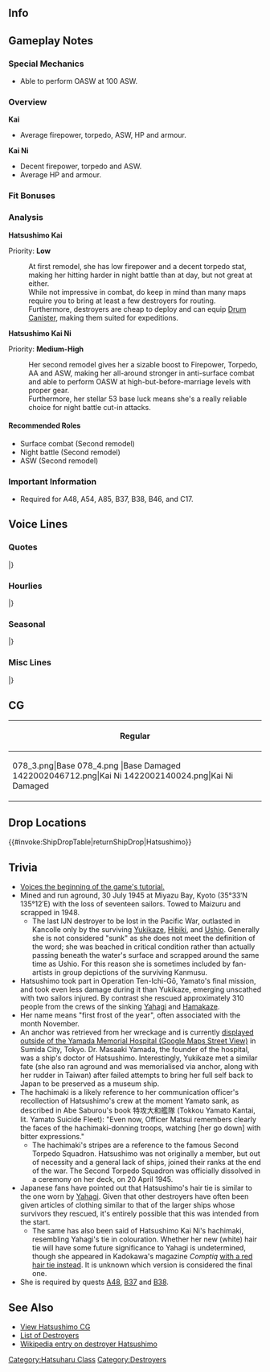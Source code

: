 ==Info==
{{KanmusuInfo|ID=078}}
{{KanmusuInfo|ID=078a}}
{{KanmusuInfo|ID=219}}

==Gameplay Notes==
===Special Mechanics===
* Able to perform OASW at 100 ASW.

===Overview===
'''Kai'''
* Average firepower, torpedo, ASW, HP and armour.  

'''Kai Ni'''
* Decent firepower, torpedo and ASW.
* Average HP and armour.

===Fit Bonuses===
{{:{{BASEPAGENAME}}/Equipment Bonuses}}
{{clear}}

===Analysis===
'''Hatsushimo Kai'''

Priority: '''Low'''

:At first remodel, she has low firepower and a decent torpedo stat, making her hitting harder in night battle than at day, but not great at either.
:While not impressive in combat, do keep in mind than many maps require you to bring at least a few destroyers for routing.
:Furthermore, destroyers are cheap to deploy and can equip [[Drum Canister]], making them suited for expeditions.


'''Hatsushimo Kai Ni'''  

Priority: '''Medium-High'''
:Her second remodel gives her a sizable boost to Firepower, Torpedo, AA and ASW, making her all-around stronger in anti-surface combat and able to perform OASW at high-but-before-marriage levels with proper gear.
:Furthermore, her stellar 53 base luck means she's a really reliable choice for night battle cut-in attacks.


====Recommended Roles====
* Surface combat (Second remodel)
* Night battle (Second remodel)
* ASW (Second remodel)

===Important Information===
* Required for A48, A54, A85, B37, B38, B46, and C17.
==Voice Lines==
===Quotes===
{{ShipquoteHeader}}
{{ShipquoteKai
|scenario = Introduction
|origin = 初春型四番艦、初霜です。皆さん、よろしくお願いします！
|translation = I'm the 4th ship of the Hatsuharu-class, Hatsushimo. Please take good care of me everyone!
|audio = Hatsushimo-Introduction.ogg
}}
{{ShipquoteKai
|scenario = Introduction
|kai2 = yes
|origin = 初春型四番艦、初霜です。気力、振り絞って参りましょう！
|translation = I'm the 4th ship of the Hatsuharu-class, Hatsushimo. Let's set off with all our strength!
|audio = HatsushimoKai2-Introduction.ogg
}}
{{ShipquoteKai
|scenario = Library
|origin = 初春型駆逐艦の4番艦、初霜です。
アリューシャン作戦、アッツ島沖海戦、キスカ島撤退作戦、マリアナ沖海戦、北号作戦、坊ノ岬沖海戦など、様々な激戦に参加しました！
ほんと、頑張ったんです！
|translation = I'm the 4th ship of the Hatsuharu-class destroyers, Hatsushimo.
I participated in Operation AL, the Battle of Attu, the Retreat from Kiska, the Battle of Marinara, Operation Kita, Operation Ten-Go and many others!
I really worked hard!
|audio = Hatsushimo-Library.ogg
}}
{{ShipquoteKai
|scenario = Secretary 1
|origin = 準備万端ですよ。
|translation = All preparations complete.
|audio = Hatsushimo-Secretary_1.ogg
}}
{{ShipquoteKai
|scenario = Secretary 2
|origin = はい！いつでもご質問どうぞ。
|translation = Yes! You can ask me anything, anytime.
|audio = Hatsushimo-Secretary_2.ogg
}}
{{ShipquoteKai
|scenario = Secretary 2
|kai2 = yes
|origin = そうですね、できるだけ助けたいわ、提督だってそうでしょう！
|translation = That's right, I want to help as much as I can... You're the same right Admiral?
|audio = HatsushimoKai2-Secretary_2.ogg
}}
{{ShipquoteKai
|scenario = Secretary 3
|origin = て、提督？…ああ、魚雷管の角度を直してくれてるんですね。いつも、すみません。
|translation = Ad-admiral? ...Ah, you're just correcting the angle of the torpedo tubes. Sorry for all the trouble.
|audio = Hatsushimo-Secretary_3.ogg
}}
{{ShipquoteKai
|scenario = Secretary 3
|kai2 = yes
|origin = て、提督？あぁ、電探の調整してくれてるんですね。私ったら、いつもすみません
|translation = Ad-admiral? Ah, you're just tuning the radar. I'm sorry for all the trouble.
|audio = HatsushimoKai2-Secretary_3.ogg
}}
{{ShipquoteKai
|scenario = Secretary Idle
|kai = yes
|origin = 浜風さん・・・矢矧さんも大丈夫かしら・・・。あっ！提督！私は大丈夫。提督も、お救いします！
|translation = I wonder if Hamakaze-san... and Yahagi-san are alright... Ah! Admiral! I'm fine.  I'll help you too Admiral!<ref>She rescued survivors from Yamato, Yahagi and Hamakaze after Operation Ten-Go.</ref>
|audio = HatsushimoKai2-Idle.ogg
}}
{{ShipquoteKai
|scenario = Secretary (Married)
|kai = yes
|origin = えっ？少し・・・悲しいですね。い、いいえ！大丈夫。提督は分かってくれますよね。それで十分です。私が・・・ありがとう、提督。
|translation = Eh? I'm feel... a bit sad. N-no! I'm fine. You understand me right Admiral? That's enough for me. I'm thankful Admiral.
|audio = HatsushimoKai2-Wedding_Line.ogg
}}
{{ShipquoteKai
|scenario = Wedding
|origin = キスカ……って、ごめんなさい！今の私は、恋愛には興味が無いの。それでも、待ってて……くれるの？
|translation =A... kiss... Sorry! I'm not interested in romance right now. Even so, will you... wait till I am?
|audio = Hatsushimo-Wedding.ogg
}}
{{ShipquoteKai
|scenario = Player's Score
|origin = 提督にご連絡があるみたい。
|translation = Looks like you got a message Admiral.
|audio = Hatsushimo-Looking_At_Scores.ogg
}}
{{ShipquoteKai
|scenario = Player's Score
|kai2 = yes
|origin = そうですね、戦況分析は大事です。無謀な作戦はダメ！ですからね？
|translation = That's right, situation analysis is important. You can't embark on reckless operations alright? Alright?
|audio = HatsushimoKai2-Looking_At_Scores.ogg
}}
{{ShipquoteKai
|scenario = Joining the Fleet
|origin = 初霜、出撃します！
|translation = Hatsushimo, sortieing!
|audio = Hatsushimo-Joining_A_Fleet.ogg
}}
{{ShipquoteKai
|scenario = Equipment 1
|origin = うん、ちょうどいいわ。<ref>Shared with Supply before kai.</ref>
|translation = Yup, just right.
|audio = Hatsushimo-Equipment_1.ogg
}}
{{ShipquoteKai
|scenario = Equipment 2
|origin = これはすごいわ！ありがとう。
|translation = This is amazing! Thanks.
|audio = Hatsushimo-Equipment_2.ogg
}}
{{ShipquoteKai
|scenario = Equipment 3
|origin = やっちゃいます！<ref>Shared with Secretary Married before kai.</ref>
|translation = I can do it!
|audio = Hatsushimo-Equipment_3.ogg
}}
{{ShipquoteKai
|scenario = Supply
|kai = yes
|origin = 補給ありがとうございます。可燃物、降ろしておきましょうか？
|translation = Thank you very much for the resupply. Shall I unload the flammables?<ref>It's a historical reference to when she was at the Tokuyama Factory on the night before [https://en.wikipedia.org/wiki/Operation_Kikusui Operation Kikusui], Hatsushimo spent her time resupplying herself and Yahagi in exchange for unloading flammable materials.</ref>
|audio = HatsushimoKai2-Supply.ogg
}}
{{ShipquoteKai
|scenario = Docking (Minor Damage)
|origin = ちょっとだけ、休憩ね。
|translation = I'll take a short break alright?
|audio = Hatsushimo-Docking_Minor.ogg
}}
{{ShipquoteKai
|scenario = Docking (Major Damage)
|origin = これでまた、みんなを守れるわ。
|translation = Now I can protect everyone again.
|audio = Hatsushimo-Docking_Major.ogg
}}
{{ShipquoteKai
|scenario = Construction
|origin = 新しい仲間が誕生したようです！
|translation = Looks like a new comrade has been born!
|audio = Hatsushimo-Construction.ogg
}}
{{ShipquoteKai
|scenario = Returning from Sortie
|origin = 艦隊が帰投したみたい。お疲れさま！
|translation = Looks like the fleet has returned to port. Thanks for your hard work!
|audio = Hatsushimo-Returning_From_Sortie.ogg
}}
{{ShipquoteKai
|scenario = Starting a Sortie
|origin = 戦艦の護衛なら、任せてね。
|translation = Leave escorting the battleships to me.<ref>She escorted Ise and Hyuuga in [https://en.wikipedia.org/wiki/Operation_Kita Operation Kita], Yamato during [https://en.wikipedia.org/wiki/Operation_Ten-Go Operation Ten-Go] and Haruna from Singapore to Taiwan when she was damaged.</ref>
|audio = Hatsushimo-Starting_A_Sortie.ogg
}}
{{ShipquoteKai
|scenario = Starting a Sortie
|kai2 = yes
|origin = 出撃、ですね。気を引き締めて、頑張ります！
|translation = Time to sortie huh. I'll steel myself and do my best!
|audio = HatsushimoKai2-Starting_A_Sortie.ogg
}}
{{ShipquoteKai
|scenario = Starting a Battle
|origin = 敵艦発見です！
|translation = Enemy ships have been spotted!
|audio = Hatsushimo-Battle_Start.ogg
}}
{{ShipquoteKai
|scenario = Attack
|origin = 見てなさいっ。
|translation = Watch this.
|audio = Hatsushimo-Attack.ogg
}}
{{ShipquoteKai
|scenario = Night Battle Attack
|origin = 私が、守ります！
|translation = I'll protect everyone!
|audio = Hatsushimo-Night_Attack.ogg
}}
{{ShipquoteKai
|scenario = Night Battle
|origin = ほんと詰めが甘いのね。
|translation = They really slack off at the end huh.
|audio = Hatsushimo-Night_Battle.ogg
}}
{{ShipquoteKai
|scenario = Night Battle
|kai2 = yes
|origin = 水雷戦隊本来の力、今こそ発揮です！
|translation = Now I'll show you the true power of a Torpedo Squadron!
|audio = HatsushimoKai2-Night_Battle.ogg
}}
{{ShipquoteKai
|scenario = MVP
|origin = 一隻でも一人でも、救えるならば私は、それで満足なの。
|translation = I'll be satsified if I can save one boat or person.
|audio = Hatsushimo-MVP.ogg
}}
{{ShipquoteKai
|scenario = Minor Damage 1
|origin = きゃっ！？
|translation = Kyaah!?
|audio = Hatsushimo-Minor_Damage_1.ogg
}}
{{ShipquoteKai
|scenario = Minor Damage 2
|origin = 信じられません…
|translation = I can't believe this...
|audio = Hatsushimo-Minor_Damage_2.ogg
}}
{{ShipquoteKai
|scenario = Major Damage
|origin = ま、まだ…沈んだり……しないわ。
|translation = I-I won't... sink... yet...
|audio = Hatsushimo-Major_Damage.ogg
}}
{{ShipquoteKai
|scenario = Sunk
|origin = 提督…みんな…ご無事ですか…？ なら…いいの。
|translation = Admiral... everyone... are you safe...? That's... good then...
|audio = Hatsushimo-Sunk.ogg
}}
|} <references/>

{{clear}}

===Hourlies===
{{ShipquoteHeader | type = hourly}}
{{ShipquoteKai
|scenario = 00:00 
|origin = 提督、本日はこの初霜がお側でお役に立ちたいと思います。お助けてきることがあれば、　なんでもおさってくださいね。私、出来るだけ、頑張ります！
|translation = I feel that I'll be able to be of assistance to you today, Admiral. I'll be here to help, so please let me know if you need anything. I'll do the best I can!
|audio = Hatsushimo-0000.mp3
}}
{{ShipquoteKai
|scenario = 01:00 
|origin = マルヒトマルマルです。提督、お手伝い出来ることあれば、ほしらせくださいね。
|translation = It's 0100. Please let me know if there's anything I can do to help, Admiral.
|audio = Hatsushimo-0100.mp3
}}
{{ShipquoteKai
|scenario = 02:00 
|origin = マルフタマルマルです。・・・あれっこんな時間に・・・？私、見てきますね。何でしょう・・・？
|translation = It's 0200. ...At this hour...? I'll go take a look. What's going on...?
|audio = Hatsushimo-0200.mp3
}}
{{ShipquoteKai
|scenario = 03:00 
|origin = マルサンマルマルです。提督、なんでも、ありませんでした。でも、扉が開いて・・・あぁ、なに・・・?
|translation = It's 0300. It was nothing, Admiral. But the door was open... Ah, what?
|audio = Hatsushimo-0300.mp3
}}
{{ShipquoteKai
|scenario = 04:00 
|origin = マルヨンマルマルです。あぁ、お茶ですね？了解しました！すぐに！
|translation = It's 0400. Ah, you want some tea? Roger! I'll get it now!
|audio = Hatsushimo-0400.mp3
}}
{{ShipquoteKai
|scenario = 05:00 
|origin = マルゴマルマルです。提督、お茶のおかわりが大丈夫ですか？あぁ、はい！了解です！
|translation = It's 0500. Would you like another cup of tea, Admiral? Ah, yes! Roger!
|audio = Hatsushimo-0500.mp3
}}
{{ShipquoteKai
|scenario = 06:00 
|origin = マルロクマルマルです。提督、そろそろ艦隊のみなさんに総員起こし、かけますね。・・・大丈夫。優しくします！はぁぁぁ
|translation = It's 0600. It's almost time to rouse the fleet, Admiral. ...Don't worry, I'll go easy on them! *deep breath* 
|audio = Hatsushimo-0600.mp3
}}
{{ShipquoteKai
|scenario = 07:00 
|origin = マルナナマルマルです。提督、朝食のよいは、こちらに。今朝の味噌しろは大根と菜っ葉にしました。
|translation = It's 0700. Here's your breakfast, Admiral. Today's miso soup has daikon and nappa in it.
|audio = Hatsushimo-0700.mp3
}}
{{ShipquoteKai
|scenario = 08:00 
|origin = マルハチマルマルです。お昼用に、おむすびを握っておきますね。姉さん達の分も！よし、できた♡
|translation = It’s 0800. I'm preparing rice balls for lunch. For my sisters too! There, all done!
|audio = Hatsushimo-0800.mp3
}}
{{ShipquoteKai
|scenario = 09:00 
|origin = マルキュウマルマルです。提督、今朝の艦隊運用はなにからを始まりますか？艦隊演習？了解です！
|translation = It’s 0900. What do you have planned for fleet operations this morning, Admiral? Fleet exercises? Roger!
|audio = Hatsushimo-0900.mp3
}}
{{ShipquoteKai
|scenario = 10:00 
|origin = ヒトマルマルマルです。あら、朝霜さん！おはようございます！今戻りですか？お疲れ様です！
|translation = It's 1000. Oh, Asashimo! Good morning! You just got back? Good work!
|audio = Hatsushimo-1000.mp3
}}
{{ShipquoteKai
|scenario = 11:00 
|origin = ヒトヒトマルマ・・・あぁ、大淀さん、お疲れ様です。はい、大丈夫です。初霜、元気にやっております！
|translation = It’s 110- Ah, Ooyodo, thanks for your hard work. Yes, I’m fine.  I’m always doing great!
|audio = Hatsushimo-1100.mp3
}}
{{ShipquoteKai
|scenario = 12:00 
|origin = ヒトフタマルマルです。提督、お昼にしましょう。はいっ、お結びです。どうぞ召し上がれ！お茶も、どう～ぞ。・・・あぁ、はい！暑いですよ。気を付けて！
|translation = It's 1200. Let's have lunch, Admiral. Yes, it's rice balls. Please help yourself! Have some tea too. Ah, yes! It's hot! Please be careful!
|audio = Hatsushimo-1200.mp3
}}
{{ShipquoteKai
|scenario = 13:00 
|origin = ヒトサンマルマルです。・・・えぇ！？姉さんが探してたんですか？あぁ、いけない！提督、ごめんなさい！少しだけお待ちくださいね。
|translation = It's 1300. ...Eh!? my sister was looking for me? Ah, I'll have to go! Teitoku, I'm sorry! Please wait a minute, okay?
|audio = Hatsushimo-1300.mp3
}}
{{ShipquoteKai
|scenario = 14:00 
|origin = ヒトヨンマルマルです。あぁ、はい。大丈夫です！姉さん達、みんな、今日も元気です！よかった。
|translation = It's 1400. Ah, yes. Everything is fine! All of my sisters are doing great today. Thank goodness.
|audio = Hatsushimo-1400.mp3
}}
{{ShipquoteKai
|scenario = 15:00 
|origin = ヒトゴマルマルです。えぇ、北号作戦ですか？はい。上手く行ってよかった！伊勢さん、日向さん、さすがです！
|translation = It's 1500. Eh, Operation Kita? Yes. It's great that it went well! As expected of Ise-san and Hyuuga-san!<ref>Referring to [https://en.wikipedia.org/wiki/Operation_Kita Operation Kita], the evacuation of Ise, Hyuuga and their escorts from Singapore to Japan.</ref>
|audio = Hatsushimo-1500.mp3
}}
{{ShipquoteKai
|scenario = 16:00 
|origin = ヒトロクマル・・・矢矧さん！お疲れ様です！はい、初霜問題ありません。いつでも・・・はい！
|translation = It's 160... Yahagi! Thanks for your hard work! Yes, no problems here. I'm always... Yes!
|audio = Hatsushimo-1600.mp3
}}
{{ShipquoteKai
|scenario = 17:00 
|origin = ヒトナナマルマルです。提督・・・そうですね。あの戦いは大変なものでした。私は・・・私は・・・
|translation = It's 1700. Admiral... Yes. That was a hard battle. I... I...
|audio = Hatsushimo-1700.mp3
}}
{{ShipquoteKai
|scenario = 18:00 
|origin = ヒトハチマルマルです。ごめんなさい、提督。今、お夕食の用意をしますね。お待ちください。
|translation = It's 1800. I'm sorry, Admiral. I'll prepare dinner now. Please wait a moment.
|audio = Hatsushimo-1800.mp3
}}
{{ShipquoteKai
|scenario = 19:00 
|origin = ヒトキュウマルマルです。今日は、イワシのつみれ汁と麦飯と・・・はい、お代わりがあります。召し上がれ！
|translation = It's 1900. Today we're having sardine fishball soup with with barley rice and... Yes, there's enough for seconds. Dig in!
|audio = Hatsushimo-1900.mp3
}}
{{ShipquoteKai
|scenario = 20:00 
|origin = フタマルマルマルです。提督、艦隊の皆さん、本当にお疲れ様。今日もお疲れ様でした。
|translation = It's 2000. Admiral, and everyone in the fleet, great work. Thanks for all your hard work today.
|audio = Hatsushimo-2000.mp3
}}
{{ShipquoteKai
|scenario = 21:00 
|origin = フタヒトマルマルです。提督、今と言う時間本当に大切な・・・大切な時間ですね。初霜、そう、おもいます。
|translation = It's 2100. This is a really, really important time, Admiral. That's what I feel.
|audio = Hatsushimo-2100.mp3
}}
{{ShipquoteKai
|scenario = 22:00 
|origin = フタフタマルマルです。提督、そろそろ本日はお休みになってください。偶にはゆっくり、ね？
|translation = It's 2200. It's nearly bed time, Admiral. Take it easy once in a while alright?
|audio = Hatsushimo-2200.mp3
}}
{{ShipquoteKai
|scenario = 23:00 
|origin = フタサンマルマルです。提督、本日一日大変お疲れ様でした。明日も・・・きっと明日も！お休みなさい。
|translation = It's 2300. Thank you for all of your hard work everyday, Admiral. I'm sure... I'm sure you'll work hard tomorrow too! Good night.
|audio = Hatsushimo-2300.mp3
}}
|} <references/>

{{clear}}

===Seasonal===
{{SeasonalHeaderOld}}
{{SeasonalQuote
|scenario = [[Seasonal/New_Year_2015|New Year 2015]]
|origin =謹賀新年、あけましておめでとうございます。初霜、今年もがんばります！はいっ！
|translation =	Have a very Happy New Year. I’ll do my best this year too! Yes!
|audio = Hatsushimo_New_Years_Day_2016.ogg
|notes = 
}}
{{SeasonalQuote
|scenario = [[Seasonal/Setsubun_2015|Setsubun 2015]]
|origin = 鬼は外ー、福は内ー、えい！あっ提督に!?ごめんなさい、片付けますね。
|translation =	Demons out! Luck in!, ei! Ah, it’s the Admiral!? Sorry, I’ll clean up.
|audio = Hatsushimo_Setsubun_2015_Sec1.ogg
|notes = 
}}
{{SeasonalQuote
|scenario = [[Seasonal/Valentine%27s_Day_2018|Valentine’s Day 2018]]
|origin = 提督、あの、これを！もしよかったら、初霜がお作りしました。甘く…甘くなってます。はい！
|translation =	Admiral, umm, here! I made some for you if you’d like. It’s… it’s sweet. Yes!
|audio = Hatsushimo_Valentines_2018_Sec_1.mp3
|notes = Secretary 1
}}
{{SeasonalQuote
|scenario = [[Seasonal/Valentine%27s_Day_2018|Valentine’s Day 2018]]
|origin =提督、いかがでしたか？お口に…あぁ、そうですか？良かった！ありがとうございます！良かった。
 |translation =	 How was it, Admiral? Was it to your ta… Ah, really? Great! Thank you very much. I’m glad.
|audio = Hatsushimo_Valentines_2018_Sec_2.mp3
|notes = Secretary 2
}}
{{SeasonalQuote
|scenario = [[Seasonal/White_Day_2018|White Day 2018]]
|origin = 提督、これを、私に？あ、ありがとうございます！大事に、初霜、大事にいだたきます！嬉しい。
|translation =	Is this for me, Admiral? Th-thank you very much! I’ll definitely savour this! I’m happy.
|audio = Hatsushimo_White_Day_2018_Sec1.mp3
|notes = 
}}
{{SeasonalQuote
|scenario = [[Seasonal/Fifth_Anniversary|5th Anniversary]]
|origin = 提督、艦隊は五周年を迎えました。これは輪形陣でお祝いしたなりますね。えぇ、ならないですか？
|translation =	The fleet is celebrating it’s 5th Anniversary, Admiral. This means we need to celebrate in diamond formation. Eh, we don’t?
|audio = Hatsushimo_5th_Anniversary_Sec1.mp3
|notes = 
}}
{{SeasonalQuote
|scenario = [[Seasonal/Rainy_Season_2018|Rainy Season 2018]]
|origin = 梅雨の季節、少しお手入れしいないと、艤装が心配です。提督、それは？てるてる坊主？やだ、かわいい！
|translation =	If I don’t do maintenance during the rainy season, I’ll be worried about my rigging. What’s that, Admiral? A teruteru bouzu? My, it’s cute!
|audio = Hatsushimo_Rainy_Season_2018_Sec1.mp3
|notes = 
}}
{{SeasonalQuote
|scenario = [[Seasonal/Summer_2018|Summer 2018]]
|origin = 大和さん、水着、素敵！えぇ、提督、私ですか？いえ、私は…私はそういうのは…はい！
|translation =	Your swimsuit is lovely, Yamato! Eh, me, Admiral? No, some... something like that is... Yes!
|audio = Hatsushimo_Summer_2018_Sec1.mp3
|notes = 
}}
{{SeasonalQuote
|scenario = [[Seasonal/Saury_2018|Saury 2018]]
|origin = 提督、秋刀魚漁支援ですか？了解しました！……二十一駆、秋刀魚漁支援に、抜錨します！準備、かかる！
|translation =	Saury fishing support, Admiral? Roger that! ......DesDiv21 will set sail to support the saury fishing! Get ready!
|audio = Hatsushimo_Sec1_Saury_2018.mp3
|notes = 
}}
{{SeasonalQuote
|scenario = [[Seasonal/Sixth_Anniversary|6th Anniversary]]
|origin = 	提督、艦隊は六周年を迎えました。これぜひ、輪形陣でお祝いですよね？えぇ、違いますか？そ、そう？
|translation =	Admiral, the fleet's 6th Anniversary is here. Now we'll celebrate in a diamond formation right? Eh, we won't? Re-really?
|audio = Hatsushimo_6th_Anniversary_Sec1.mp3
|notes = 
}}
{{SeasonalQuote
|scenario = [[Seasonal/Seventh_Anniversary|7th Anniversary]]
|origin = 提督、艦隊はついに七周年なんです。これ絶対、輪形陣でお祝いしないと。えぇ、違いますか？そんな！
|translation =	Admiral, it's finally the fleet's 7th Anniversary. We'll definitely need to celebrate this in diamond formation. Eh, we don't? No way!
|audio = Hatsushimo_7th_Anniversary_Secretary_1.mp3
|notes = 
}}
{{SeasonalQuote
|scenario = [[Seasonal/Late_Autumn_2020|Late Autumn 2020]]
|origin = Play	秋ですね。食べ物の美味しい季節。食べ過ぎで排水量が増えないように、気をつけないと…ふあぁ。
|translation =	It's autumn. It's the season of delicious food. I need to be careful I don't eat too much or my displacement will increase... Whew.
|audio = Hatsushimo_Late_Autumn_2020_Secretary_1.mp3
|notes = 
}}
|}<references/>

{{clear}}

===Misc Lines===
{{SeasonalHeaderOld}}
{{SeasonalQuote
|scenario = [[Seasonal/Final_Battle|Eve of the Final Battle 2018]]
|origin = いよいよレイテ決戦。二十一駆は輸送作戦に遂行、その後、艦隊決戦に合流ですか？初霜、了解です！
|translation =	It’s finally time for the final battle at Leyte. DesDiv21 is to complete the transport operation then regroup for the final battle? Roger that!
|audio = Hatsushimo_Kantai_Kessen_2018_Sec3.mp3
|notes = Secretary 3
}}
{{SeasonalQuote
|scenario = [[Spring 2019 Event]]
|origin = これ以上はやらせません。初霜が、盾になります！
|translation = I won't let them do any more. I'll be your shield!
|audio =Hatsushimo-FriendFleet.mp3
|notes = Friend Fleet Line
}}
|}<references/>

{{clear}}

==CG==
{| class="mw-collapsible mw-collapsed wikitable" style="width: 100%;"
!Regular
|-
|<gallery>
078_3.png|Base
078_4.png |Base Damaged
1422002046712.png|Kai Ni
1422002140024.png|Kai Ni Damaged
</gallery>
|}

==Drop Locations==
{{#invoke:ShipDropTable|returnShipDrop|Hatsushimo}}

==Trivia==
* [https://www.youtube.com/watch?v=u4aoVVloUBE&feature=youtu.be&t=52s Voices the beginning of the game's tutorial.]
* Mined and run aground, 30 July 1945 at Miyazu Bay, Kyoto (35°33′N 135°12′E) with the loss of seventeen sailors. Towed to Maizuru and scrapped in 1948.
** The last IJN destroyer to be lost in the Pacific War, outlasted in Kancolle only by the surviving [[Yukikaze]], [[Hibiki]], and [[Ushio]]. Generally she is not considered "sunk" as she does not meet the definition of the word; she was beached in critical condition rather than actually passing beneath the water's surface and scrapped around the same time as Ushio. For this reason she is sometimes included by fan-artists in group depictions of the surviving Kanmusu.
* Hatsushimo took part in Operation Ten-Ichi-Gō, Yamato's final mission, and took even less damage during it than Yukikaze, emerging unscathed with two sailors injured. By contrast she rescued approximately 310 people from the crews of the sinking [[Yahagi]] and [[Hamakaze]].
*Her name means "first frost of the year", often associated with the month November.
* An anchor was retrieved from her wreckage and is currently [https://www.google.co.jp/maps/@35.700884,139.801128,3a,21.7y,313.85h,84.8t/data=!3m4!1e1!3m2!1sobK61pe4i2PmS8lC2v0DoQ!2e0 displayed outside of the Yamada Memorial Hospital (Google Maps Street View)] in Sumida City, Tokyo. Dr. Masaaki Yamada, the founder of the hospital, was a ship's doctor of Hatsushimo. Interestingly, Yukikaze met a similar fate (she also ran aground and was memorialised via anchor, along with her rudder in Taiwan) after failed attempts to bring her full self back to Japan to be preserved as a museum ship.
* The hachimaki is a likely reference to her communication officer's recollection of Hatsushimo's crew at the moment Yamato sank, as described in Abe Saburou's book 特攻大和艦隊 (Tokkou Yamato Kantai, lit. Yamato Suicide Fleet): "Even now, Officer Matsui remembers clearly the faces of the hachimaki-donning troops, watching [her go down] with bitter expressions."
** The hachimaki's stripes are a reference to the famous Second Torpedo Squadron. Hatsushimo was not originally a member, but out of necessity and a general lack of ships, joined their ranks at the end of the war. The Second Torpedo Squadron was officially dissolved in a ceremony on her deck, on 20 April 1945.
* Japanese fans have pointed out that Hatsushimo's hair tie is similar to the one worn by [[Yahagi]]. Given that other destroyers have often been given articles of clothing similar to that of the larger ships whose survivors they rescued, it's entirely possible that this was intended from the start.
** The same has also been said of Hatsushimo Kai Ni's hachimaki, resembling Yahagi's tie in colouration. Whether her new (white) hair tie will have some future significance to Yahagi is undetermined, though she appeared in Kadokawa's magazine ''Comptiq'' [https://pbs.twimg.com/media/B-menZ2UAAAGNwX.jpg with a red hair tie instead]. It is unknown which version is considered the final one.
*She is required by quests [[Quests#A48|A48]], [[Quests#B37|B37]] and [[Quests#B38|B38]].

==See Also==
*[[Hatsushimo/Gallery|View Hatsushimo CG]]
*[[EliteDD|List of Destroyers]]
*[[wikipedia:Japanese_destroyer_Hatsushimo|Wikipedia entry on destroyer Hatsushimo]]
 {{shiplist}}
[[Category:Hatsuharu Class]]
[[Category:Destroyers]]